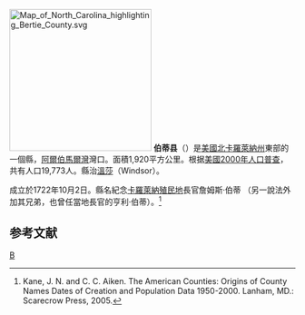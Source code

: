 {{noteTA
|T=zh-hans:伯蒂县 (北卡罗来纳州);zh-hk:伯蒂縣 (北卡羅萊納州);zh-tw:伯蒂郡 (北卡羅萊納州);
|1=zh-hans:县;zh-hk:縣;zh-tw:郡;
}}
[[File:Map_of_North_Carolina_highlighting_Bertie_County.svg|250px]]
'''伯蒂县'''（{{lang-en|Bertie County}}）是[[美國|美國]][[北卡羅萊納州|北卡羅萊納州]]東部的一個縣，[[阿爾伯馬爾灣|阿爾伯馬爾灣]]灣口。面積1,920平方公里。根据[[美國2000年人口普查|美國2000年人口普查]]，共有人口19,773人。縣治[[溫莎_(北卡羅萊納州)|溫莎]]（Windsor）。

成立於1722年10月2日。縣名紀念[[卡羅萊納殖民地|卡羅萊納殖民地]]長官詹姆斯·伯蒂 （另一說法外加其兄弟，也曾任當地長官的亨利·伯蒂）。<ref>Kane, J. N. and C. C. Aiken. The American Counties: Origins of County Names Dates of Creation and Population Data 1950-2000. Lanham, MD.: Scarecrow Press, 2005.</ref>

== 参考文献 ==
<div class="references-small">
<references />
</div>

{{North Carolina}}
{{Authority control}}
[[Category:北卡羅萊納州行政區劃|B]]